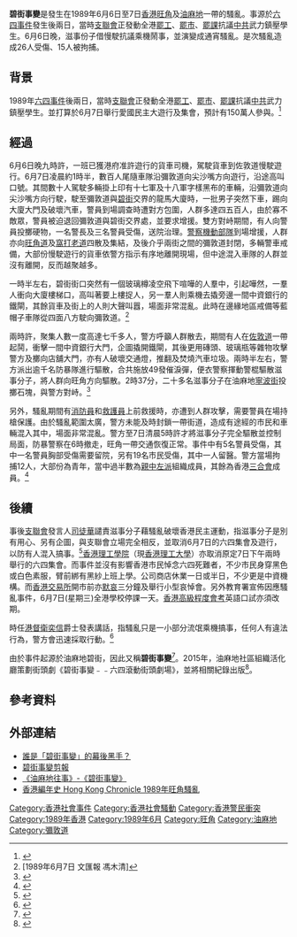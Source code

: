 {{Infobox Civil Conflict
|conflict=碧街事件
|image= 
|imagesize= 
|caption= 
|date=1989年6月6日-1989年6月7日
|place={{BHKG}}[[旺角|旺角]]、[[油麻地|油麻地]]
|casus=[[六四事件|六四事件]]發生後三日，[[支聯會|支聯會]]正發動全港[[罷工|罷工]]、[[罷市|罷市]]、[[罷課|罷課]]的集會抗議[[中共|中共]]武力鎮壓學生，共產黨派人潛入示威進行打砸搶活動將行動升級。
|goals= 
|methods=[[聚集|聚集]]、[[襲警|襲警]]、[[游擊戰|野貓式行動]]、[[縱火|縱火]]、[[毀壞|毀壞]]公物、[[焚燒|焚燒]][[汽車|汽車]]
|result=
*6月6日晚有滋事份子乘機鬧事，演變成騷亂。
*防暴警察發射[[催淚彈|催淚彈]]驅散滋事份子，至翌日早上平息事件。
*[[支聯會|支聯會]]取消6月7日的六四集會及遊行。
*6月7日全港學校停課一天。
|combatant1='''部份參與慢駛示威者'''<br>'''滋事份子'''
|combatant2='''[[皇家香港警務處|皇家香港警務處]]'''
*[[防暴警察|防暴警察]]
*[[機動部隊|機動部隊]]
*便衣警察
|commander1= 
|commander2= 
|injuries=26人（7名警察、19名市民）
|arrests=15人
}}

'''碧街事變'''是發生在1989年6月6日至7日[[香港|香港]][[旺角|旺角]]及[[油麻地|油麻地]]一帶的騷亂。事源於[[六四事件|六四事件]]發生後兩日，當時[[支聯會|支聯會]]正發動全港[[罷工|罷工]]、[[罷市|罷市]]、[[罷課|罷課]]抗議[[中共|中共]]武力鎮壓學生。6月6日晚，滋事份子借慢駛抗議乘機鬧事，並演變成通宵騷亂。是次騷亂造成26人受傷、15人被拘捕。

==背景==
1989年[[六四事件|六四事件]]後兩日，當時[[支聯會|支聯會]]正發動全港[[罷工|罷工]]、[[罷市|罷市]]、[[罷課|罷課]]抗議[[中共|中共]]武力鎮壓學生。並打算於6月7日舉行愛國民主大遊行及集會，預計有150萬人參與。<ref>{{Cite web |url=https://www.youtube.com/watch?v=nQBIgiYWp-k |title=碧街事變 Pitt Street Riot |accessdate=2016-10-23 |archive-date=2017-03-29 |archive-url=https://web.archive.org/web/20170329041041/https://www.youtube.com/watch?v=nQBIgiYWp-k |dead-url=no }}</ref>

==經過==
6月6日晚九時許，一班已獲港府准許遊行的貨車司機，駕駛貨車到佐敦道慢駛遊行。6月7日凌晨約1時半，數百人尾隨車隊沿彌敦道向尖沙嘴方向遊行，沿途高叫口號。其間數十人駕駛多輛掛上印有十七軍及十八軍字樣黑布的車輛，沿彌敦道向尖沙嘴方向行駛，駛至彌敦道與[[碧街|碧街]]交界的龍馬大廈時，一批男子突然下車，踢向大廈大門及破壞汽車，警員到場調查時遭對方包圍，人群多達四五百人，由於寡不敵眾，警員被迫退回彌敦道與碧街交界處，並要求增援。雙方對峙期間，有人向警員投擲硬物，一名警長及三名警員受傷，送院治理。[[警察機動部隊|警察機動部隊]]到場增援，人群亦向[[旺角道|旺角道]]及[[窩打老道|窩打老道]]四散及集結，及後介乎兩街之間的彌敦道封閉，多輛警車戒備，大部份慢駛遊行的貨車依警方指示有序地離開現場，但中途混入車隊的人群並沒有離開，反而越聚越多。

一時半左右，碧街街口突然有一個玻璃樽凌空飛下喧嘩的人羣中，引起嘩然，一羣人衝向大廈樓梯口，高叫著要上樓捉人，另一羣人則乘機去撬旁邊一間中資銀行的鐵閘，其餘貨車及街上的人則大聲叫囂，場面非常混亂。此時在邊緣地區戒備等藍帽子車隊從四面八方駛向彌敦道。<ref>[1989年6月7日 文匯報 馮木清]</ref>

兩時許，聚集人數一度高達七千多人，警方呼籲人群散去，期間有人在[[佐敦道|佐敦道]]一帶起鬨，衝擊一間中資銀行大門，企圖撬開鐵閘，其後更用磚頭、玻璃瓶等雜物攻擊警方及擲向店舖大門，亦有人破壞交通燈，推翻及焚燒汽車垃圾。兩時半左右，警方派出逾千名防暴隊進行驅散，合共施放49發催淚彈，便衣警察揮動警棍驅散滋事分子，將人群向旺角方向驅散。2時37分，二十多名滋事分子在油麻地[[寧波街|寧波街]]投擲石塊，與警方對峙。<ref>{{Cite web |url=http://1.bp.blogspot.com/-jPfCI5WxkIU/VWVyFs60ZLI/AAAAAAAABQ0/lCslO9rxyDU/s1600/m1.jpg |title=1989年6月7日 明報 |accessdate=2016年10月23日 |archive-date=2017年3月28日 |archive-url=https://web.archive.org/web/20170328204703/http://1.bp.blogspot.com/-jPfCI5WxkIU/VWVyFs60ZLI/AAAAAAAABQ0/lCslO9rxyDU/s1600/m1.jpg |dead-url=no }}</ref>

另外，騷亂期間有[[消防員|消防員]]和[[救護員|救護員]]上前救援時，亦遭到人群攻擊，需要警員在場持槍保護。由於騷亂範圍太廣，警方未能及時封鎖一帶街道，造成有途經的市民和車輛混入其中，場面非常混亂。警方至7日清晨5時許才將滋事分子完全驅散並控制局面，防暴警察在6時撤走，旺角一帶交通恢復正常。事件中有5名警員受傷，其中一名警員胸部受傷需要留院，另有19名市民受傷，其中一人留醫。警方當場拘捕12人，大部份為青年，當中過半數為[[香港親共人士|親中]][[左派_(香港)|左派]]組織成員，其餘為香港[[三合會|三合會]]成員。<ref>{{Cite web |url=https://www.youtube.com/watch?v=H8y3b55AWK4 |title=89年6月7日﹣﹣油麻地碧街事變 |accessdate=2016-10-23 |archive-date=2019-01-11 |archive-url=https://web.archive.org/web/20190111192051/https://www.youtube.com/watch?v=H8y3b55AWK4 |dead-url=no }}</ref>

==後續==
事後[[支聯會|支聯會]]發言人[[司徒華|司徒華]]譴責滋事分子藉騷亂破壞香港民主運動，指滋事分子是別有用心、另有企圖，與支聯會立場完全相反，並取消6月7日的六四集會及遊行，以防有人混入搞事。<ref>{{Cite web |url=https://www.youtube.com/watch?v=lOXTmR9ZFj8 |title=1989年六月旺角油麻地騷亂後司徒華接受電話訪問 |accessdate=2016-10-23 |archive-date=2019-01-11 |archive-url=https://web.archive.org/web/20190111192051/https://www.youtube.com/watch?v=lOXTmR9ZFj8 |dead-url=no }}</ref>[[香港理工學院|香港理工學院]]（現[[香港理工大學|香港理工大學]]）亦取消原定7日下午兩時舉行的六四集會。而事件並沒有影響香港市民悼念六四死難者，不少市民身穿黑色或白色素服，臂前綁有黑紗上班上學。公司商店休業一日或半日，不少更是中資機構。而[[香港交易所|香港交易所]]開市前亦[[默哀|默哀]]三分鐘及舉行小型哀悼會。另外教育署宣佈因應騷亂事件，6月7日(星期三)全港學校停課一天。[[香港高級程度會考|香港高級程度會考]]英語口試亦須改期。

時任[[港督|港督]][[衛奕信|衛奕信]]爵士發表講話，指騷亂只是一小部分流氓乘機搞事，任何人有違法行為，警方會迅速採取行動。<ref>{{Cite web |url=https://www.youtube.com/watch?v=BoFH01elwd8 |title=1989年六月旺角油麻地騷亂後港督衛奕信爵士發表講話 |accessdate=2016-10-23 |archive-date=2019-01-11 |archive-url=https://web.archive.org/web/20190111192051/https://www.youtube.com/watch?v=BoFH01elwd8 |dead-url=no }}</ref>

由於事件起源於油麻地碧街，因此又稱'''碧街事變'''<ref>{{Cite web |url=https://hk.news.appledaily.com/local/daily/article/20140525/18731919 |title=街頭劇重演「碧街事變」 - 蘋果日報 |accessdate=2019-03-02 |archive-date=2019-03-06 |archive-url=https://web.archive.org/web/20190306043212/https://hk.news.appledaily.com/local/daily/article/20140525/18731919 |dead-url=no }}</ref>。2015年，油麻地社區組織活化廳策劃街頭劇《碧街事變﹣﹣六四滾動街頭劇場》，並將相關紀錄出版<ref>{{Cite web |url=http://pittstreetriot.blogspot.com/ |title=碧街事變﹣﹣六四滾動街頭劇場 |accessdate=2019-03-02 |archive-date=2019-03-06 |archive-url=https://web.archive.org/web/20190306042841/http://pittstreetriot.blogspot.com/ |dead-url=no }}</ref>。

{{start box}}
{{s-none|上一次|[[1984年的士騷亂|1984年的士騷亂]]（1984年1月12日至14日）}}
{{s-title|香港防暴警察發射催淚彈|1989年6月7日}}
{{s-none|下一次|[[1994年沙頭角警民衝突|1994年沙頭角警民衝突]]（1994年10月12日）}}
{{end box}}

==參考資料==
{{reflist}}

==外部連結==
*[https://news.mingpao.com/ins/%E6%96%87%E6%91%98/article/20190604/s00022/1559631531766/%E8%AA%B0%E6%98%AF%E3%80%8C%E7%A2%A7%E8%A1%97%E4%BA%8B%E8%AE%8A%E3%80%8D%E7%9A%84%E5%B9%95%E5%BE%8C%E9%BB%91%E6%89%8B-%EF%BC%88%E6%96%87-%E6%9D%8E%E4%BF%8A%E5%B3%B0%EF%BC%89 誰是「碧街事變」的幕後黑手？ ]{{Wayback|url=https://news.mingpao.com/ins/%E6%96%87%E6%91%98/article/20190604/s00022/1559631531766/%E8%AA%B0%E6%98%AF%E3%80%8C%E7%A2%A7%E8%A1%97%E4%BA%8B%E8%AE%8A%E3%80%8D%E7%9A%84%E5%B9%95%E5%BE%8C%E9%BB%91%E6%89%8B-%EF%BC%88%E6%96%87-%E6%9D%8E%E4%BF%8A%E5%B3%B0%EF%BC%89 |date=20190607111205 }}
*[http://pittstreetriot.blogspot.hk/search/label/Materials%20%E5%89%AA%E5%A0%B1 碧街事變剪報]{{Webarchive|url=https://archive.is/20161026132205/http://pittstreetriot.blogspot.hk/search/label/Materials%20%E5%89%AA%E5%A0%B1 |date=2016-10-26 }}
*[https://www.youtube.com/watch?v=C5_RM5J5nxo 《油麻地往事》-《碧街事變》]{{Wayback|url=https://www.youtube.com/watch?v=C5_RM5J5nxo |date=20170328221754 }}
*[https://zh-tw.facebook.com/Hong.Kong.Chronicle/posts/683108015092329 香港編年史 Hong Kong Chronicle 1989年旺角騷亂]{{Webarchive|url=https://archive.is/20161026132239/https://zh-tw.facebook.com/Hong.Kong.Chronicle/posts/683108015092329 |date=2016-10-26 }}

[[Category:香港社會事件|Category:香港社會事件]]
[[Category:香港社會騷動|Category:香港社會騷動]]
[[Category:香港警民衝突|Category:香港警民衝突]]
[[Category:1989年香港|Category:1989年香港]]
[[Category:1989年6月|Category:1989年6月]]
[[Category:旺角|Category:旺角]]
[[Category:油麻地|Category:油麻地]]
[[Category:彌敦道|Category:彌敦道]]